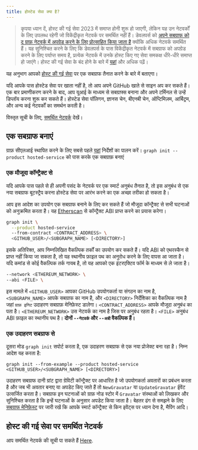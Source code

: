```yaml
---
title: होस्टेड सेवा क्या है?
---
```


> कृपया ध्यान दें, होस्ट की गई सेवा 2023 में समाप्त होनी शुरू हो जाएगी, लेकिन यह उन नेटवर्कों के लिए उपलब्ध रहेगी जो विकेंद्रीकृत नेटवर्क पर समर्थित नहीं हैं। डेवलपर्स को [अपने सबग्राफ को द ग्राफ़ नेटवर्क में अपग्रेड करने के लिए प्रोत्साहित किया जाता है](/cookbook/upgrading-a-subgraph) क्योंकि अधिक नेटवर्क समर्थित हैं। यह सुनिश्चित करने के लिए कि डेवलपर्स के पास विकेंद्रीकृत नेटवर्क में सबग्राफ को अपग्रेड करने के लिए पर्याप्त समय है, प्रत्येक नेटवर्क में उनके होस्ट किए गए सेवा समकक्ष धीरे-धीरे समाप्त हो जाएंगे। होस्ट की गई सेवा के बंद होने के बारे में [यहां](https://thegraph.com/blog/sunsetting-hosted-service) और अधिक पढ़ें।

यह अनुभाग आपको [होस्ट की गई सेवा](https://thegraph.com/hosted-service/) पर एक सबग्राफ तैनात करने के बारे में बताएगा।

यदि आपके पास होस्टेड सेवा पर खाता नहीं है, तो आप अपने GitHub खाते से साइन अप कर सकते हैं। एक बार प्रमाणीकरण करने के बाद, आप यूआई के माध्यम से सबग्राफ्स बनाना और अपने टर्मिनल से उन्हें डिप्लॉय करना शुरू कर सकते हैं। होस्टेड सेवा पॉलिगन, ज्ञानस चेन, बीएनबी चेन, ऑप्टिमिज़म, आर्बिट्रम, और अन्य कई नेटवर्कों का समर्थन करती है।

विस्तृत सूची के लिए, [समर्थित नेटवर्क](/Developing/supported-networks/#hosted-service) देखें।

## एक सबग्राफ बनाएं

ग्राफ़ सीएलआई स्थापित करने के लिए सबसे पहले [यहां](/Developing/defining-a-subgraph) निर्देशों का पालन करें। `graph init --product hosted-service` को पास करके एक सबग्राफ़ बनाएं

### एक मौजूदा कॉन्ट्रैक्ट से

यदि आपके पास पहले से ही अपनी पसंद के नेटवर्क पर एक स्मार्ट अनुबंध तैनात है, तो इस अनुबंध से एक नया सबग्राफ बूटस्ट्रैप करना होस्टेड सेवा पर आरंभ करने का एक अच्छा तरीका हो सकता है।

आप इस आदेश का उपयोग एक सबग्राफ बनाने के लिए कर सकते हैं जो मौजूदा कॉन्ट्रैक्ट से सभी घटनाओं को अनुक्रमित करता है। यह [Etherscan](https://etherscan.io/) से कॉन्ट्रैक्ट ABI प्राप्त करने का प्रयास करेगा।

```sh
graph init \
  --product hosted-service
  --from-contract <CONTRACT_ADDRESS> \
  <GITHUB_USER>/<SUBGRAPH_NAME> [<DIRECTORY>]
```

इसके अतिरिक्त, आप निम्नलिखित वैकल्पिक तर्कों का उपयोग कर सकते हैं। यदि ABI को एथरस्कैन से प्राप्त नहीं किया जा सकता है, तो यह स्थानीय फ़ाइल पथ का अनुरोध करने के लिए वापस आ जाता है। यदि कमांड से कोई वैकल्पिक तर्क गायब है, तो यह आपको एक इंटरएक्टिव फॉर्म के माध्यम से ले जाता है।

```sh
--network <ETHEREUM_NETWORK> \
--abi <FILE> \
```

इस मामले में `<GITHUB_USER>` आपका GitHub उपयोगकर्ता या संगठन का नाम है, `<SUBGRAPH_NAME>` आपके सबग्राफ का नाम है, और `<DIRECTORY>` निर्देशिका का वैकल्पिक नाम है जहां `ग्राफ़ इनिट` उदाहरण सबग्राफ़ मेनिफ़ेस्ट डालेगा। `<CONTRACT_ADDRESS>` आपके मौजूदा अनुबंध का पता है। `<ETHEREUM_NETWORK>` उस नेटवर्क का नाम है जिस पर अनुबंध रहता है। `<FILE>` अनुबंध ABI फ़ाइल का स्थानीय पथ है। **दोनों `--नेटवर्क` और `--अबी` वैकल्पिक हैं।**

### एक उदाहरण सबग्राफ से

दूसरा मोड `graph init` सपोर्ट करता है, एक उदाहरण सबग्राफ से एक नया प्रोजेक्ट बना रहा है। निम्न आदेश यह करता है:

```
graph init --from-example --product hosted-service <GITHUB_USER>/<SUBGRAPH_NAME> [<DIRECTORY>]
```

उदाहरण सबग्राफ दानी ग्रांट द्वारा ग्रेविटी कॉन्ट्रैक्ट पर आधारित है जो उपयोगकर्ता अवतारों का प्रबंधन करता है और जब भी अवतार बनाए या अपडेट किए जाते हैं तो `NewGravatar` या `UpdateGravatar` ईवेंट उत्सर्जित करता है। सबग्राफ इन घटनाओं को ग्राफ़ नोड स्टोर में `Gravatar` संस्थाओं को लिखकर और सुनिश्चित करता है कि इन्हें घटनाओं के अनुसार अपडेट किया जाता है। बेहतर ढंग से समझने के लिए [सबग्राफ मेनिफ़ेस्ट](/developing/creating-a-subgraph#the-subgraph-manifest) पर जारी रखें कि आपके स्मार्ट कॉन्ट्रैक्ट से किन इवेंट्स पर ध्यान देना है, मैपिंग आदि।

## होस्ट की गई सेवा पर समर्थित नेटवर्क

आप समर्थित नेटवर्क की सूची पा सकते हैं [Here](/developing/supported-networks).
